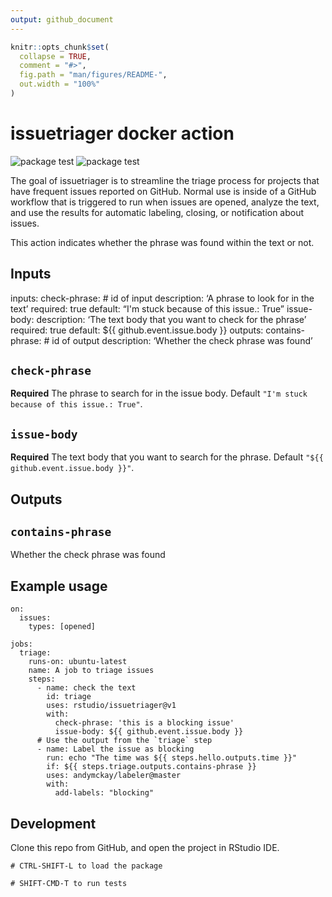 ```yaml
---
output: github_document
---
```


<!-- README.md is generated from README.Rmd. Please edit that file -->

```r
knitr::opts_chunk$set(
  collapse = TRUE,
  comment = "#>",
  fig.path = "man/figures/README-",
  out.width = "100%"
)
```

# issuetriager docker action

<!-- badges: start -->
![package test](https://github.com/rstudio/issuetriager/actions/workflows/check-standard.yml/badge.svg)
![package test](https://github.com/rstudio/issuetriager/actions/workflows/render-rmarkdown.yml/badge.svg)
<!-- badges: end -->

The goal of issuetriager is to streamline the triage process for projects that
have frequent issues reported on GitHub. Normal use is inside of a GitHub workflow
that is triggered to run when issues are opened, analyze the text, and use the
results for automatic labeling, closing, or notification about issues.

This action indicates whether the phrase was found within the text or not.

## Inputs

inputs:
  check-phrase:  # id of input
    description: 'A phrase to look for in the text'
    required: true
    default: "I&#39;m stuck because of this issue.: True"
  issue-body:
    description: 'The text body that you want to check for the phrase'
    required: true
    default: ${{ github.event.issue.body }}
outputs:
  contains-phrase: # id of output
    description: 'Whether the check phrase was found'

## `check-phrase`

**Required** The phrase to search for in the issue body. Default `"I'm stuck because of this issue.: True"`.

## `issue-body`

**Required** The text body that you want to search for the phrase. Default `"${{ github.event.issue.body }}"`.

## Outputs

## `contains-phrase`

Whether the check phrase was found

## Example usage

```
on:
  issues:
    types: [opened]

jobs:
  triage:
    runs-on: ubuntu-latest
    name: A job to triage issues
    steps:
      - name: check the text
        id: triage
        uses: rstudio/issuetriager@v1
        with:
          check-phrase: 'this is a blocking issue'
          issue-body: ${{ github.event.issue.body }}
      # Use the output from the `triage` step
      - name: Label the issue as blocking
        run: echo "The time was ${{ steps.hello.outputs.time }}"
        if: ${{ steps.triage.outputs.contains-phrase }}
        uses: andymckay/labeler@master
        with:
          add-labels: "blocking"
```

## Development

Clone this repo from GitHub, and open the project in RStudio IDE.

```
# CTRL-SHIFT-L to load the package

# SHIFT-CMD-T to run tests
```


<!-- 
GitHub Actions will re-render `README.Rmd` every time you push.
-->

